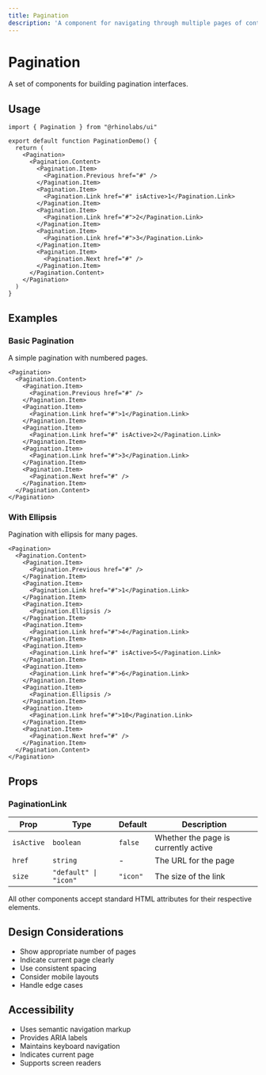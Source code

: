 ```yaml
---
title: Pagination
description: 'A component for navigating through multiple pages of content.'
---
```


# Pagination

A set of components for building pagination interfaces.

## Usage

```tsx
import { Pagination } from "@rhinolabs/ui"

export default function PaginationDemo() {
  return (
    <Pagination>
      <Pagination.Content>
        <Pagination.Item>
          <Pagination.Previous href="#" />
        </Pagination.Item>
        <Pagination.Item>
          <Pagination.Link href="#" isActive>1</Pagination.Link>
        </Pagination.Item>
        <Pagination.Item>
          <Pagination.Link href="#">2</Pagination.Link>
        </Pagination.Item>
        <Pagination.Item>
          <Pagination.Link href="#">3</Pagination.Link>
        </Pagination.Item>
        <Pagination.Item>
          <Pagination.Next href="#" />
        </Pagination.Item>
      </Pagination.Content>
    </Pagination>
  )
}
```

## Examples

### Basic Pagination

A simple pagination with numbered pages.

```tsx
<Pagination>
  <Pagination.Content>
    <Pagination.Item>
      <Pagination.Previous href="#" />
    </Pagination.Item>
    <Pagination.Item>
      <Pagination.Link href="#">1</Pagination.Link>
    </Pagination.Item>
    <Pagination.Item>
      <Pagination.Link href="#" isActive>2</Pagination.Link>
    </Pagination.Item>
    <Pagination.Item>
      <Pagination.Link href="#">3</Pagination.Link>
    </Pagination.Item>
    <Pagination.Item>
      <Pagination.Next href="#" />
    </Pagination.Item>
  </Pagination.Content>
</Pagination>
```

### With Ellipsis

Pagination with ellipsis for many pages.

```tsx
<Pagination>
  <Pagination.Content>
    <Pagination.Item>
      <Pagination.Previous href="#" />
    </Pagination.Item>
    <Pagination.Item>
      <Pagination.Link href="#">1</Pagination.Link>
    </Pagination.Item>
    <Pagination.Item>
      <Pagination.Ellipsis />
    </Pagination.Item>
    <Pagination.Item>
      <Pagination.Link href="#">4</Pagination.Link>
    </Pagination.Item>
    <Pagination.Item>
      <Pagination.Link href="#" isActive>5</Pagination.Link>
    </Pagination.Item>
    <Pagination.Item>
      <Pagination.Link href="#">6</Pagination.Link>
    </Pagination.Item>
    <Pagination.Item>
      <Pagination.Ellipsis />
    </Pagination.Item>
    <Pagination.Item>
      <Pagination.Link href="#">10</Pagination.Link>
    </Pagination.Item>
    <Pagination.Item>
      <Pagination.Next href="#" />
    </Pagination.Item>
  </Pagination.Content>
</Pagination>
```

## Props

### PaginationLink

| Prop | Type | Default | Description |
|------|------|---------|-------------|
| `isActive` | `boolean` | `false` | Whether the page is currently active |
| `href` | `string` | - | The URL for the page |
| `size` | `"default" \| "icon"` | `"icon"` | The size of the link |

All other components accept standard HTML attributes for their respective elements.

## Design Considerations

- Show appropriate number of pages
- Indicate current page clearly
- Use consistent spacing
- Consider mobile layouts
- Handle edge cases

## Accessibility

- Uses semantic navigation markup
- Provides ARIA labels
- Maintains keyboard navigation
- Indicates current page
- Supports screen readers

